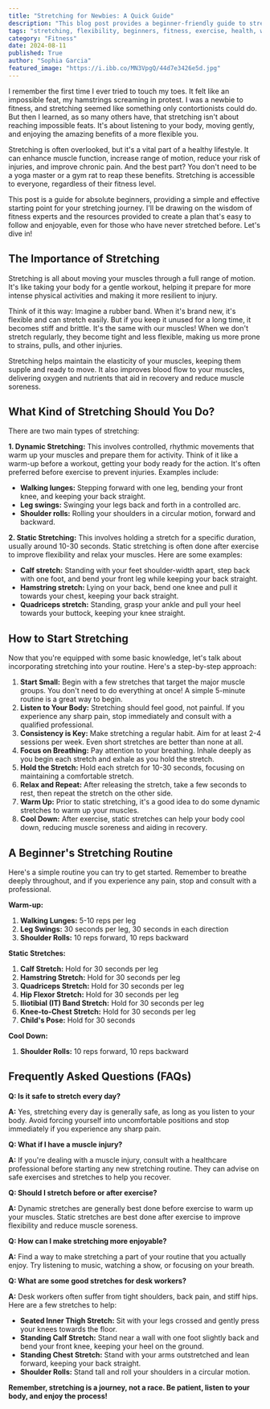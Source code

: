 ```yaml
---
title: "Stretching for Newbies: A Quick Guide"
description: "This blog post provides a beginner-friendly guide to stretching, outlining its benefits, different types, and a simple routine to get started. Learn how to safely incorporate stretching into your daily life and improve your overall flexibility."
tags: "stretching, flexibility, beginners, fitness, exercise, health, wellness, muscle recovery, range of motion, injury prevention, dynamic stretching, static stretching, routine, guide"
category: "Fitness"
date: 2024-08-11
published: True
author: "Sophia Garcia"
featured_image: "https://i.ibb.co/MN3VpgQ/44d7e3426e5d.jpg"
---
```



I remember the first time I ever tried to touch my toes. It felt like an impossible feat, my hamstrings screaming in protest. I was a newbie to fitness, and stretching seemed like something only contortionists could do. But then I learned, as so many others have, that stretching isn't about reaching impossible feats. It's about listening to your body, moving gently, and enjoying the amazing benefits of a more flexible you.

Stretching is often overlooked, but it's a vital part of a healthy lifestyle. It can enhance muscle function, increase range of motion, reduce your risk of injuries, and improve chronic pain. And the best part? You don't need to be a yoga master or a gym rat to reap these benefits. Stretching is accessible to everyone, regardless of their fitness level.

This post is a guide for absolute beginners, providing a simple and effective starting point for your stretching journey. I'll be drawing on the wisdom of fitness experts and the resources provided to create a plan that's easy to follow and enjoyable, even for those who have never stretched before. Let's dive in!

## The Importance of Stretching

Stretching is all about moving your muscles through a full range of motion. It's like taking your body for a gentle workout, helping it prepare for more intense physical activities and making it more resilient to injury.

Think of it this way:  Imagine a rubber band. When it's brand new, it's flexible and can stretch easily. But if you keep it unused for a long time, it becomes stiff and brittle. It's the same with our muscles! When we don't stretch regularly, they become tight and less flexible, making us more prone to strains, pulls, and other injuries.

Stretching helps maintain the elasticity of your muscles, keeping them supple and ready to move. It also improves blood flow to your muscles, delivering oxygen and nutrients that aid in recovery and reduce muscle soreness.

##  What Kind of Stretching Should You Do?

There are two main types of stretching:

**1. Dynamic Stretching:** This involves controlled, rhythmic movements that warm up your muscles and prepare them for activity. Think of it like a warm-up before a workout, getting your body ready for the action. It's often preferred before exercise to prevent injuries. Examples include:

* **Walking lunges:**  Stepping forward with one leg, bending your front knee, and keeping your back straight.
* **Leg swings:**  Swinging your legs back and forth in a controlled arc.
* **Shoulder rolls:**  Rolling your shoulders in a circular motion, forward and backward.

**2. Static Stretching:**  This involves holding a stretch for a specific duration, usually around 10-30 seconds.  Static stretching is often done after exercise to improve flexibility and relax your muscles.  Here are some examples:

* **Calf stretch:**  Standing with your feet shoulder-width apart, step back with one foot, and bend your front leg while keeping your back straight.
* **Hamstring stretch:**  Lying on your back, bend one knee and pull it towards your chest, keeping your back straight.
* **Quadriceps stretch:**  Standing, grasp your ankle and pull your heel towards your buttock, keeping your knee straight.

##  How to Start Stretching

Now that you're equipped with some basic knowledge, let's talk about incorporating stretching into your routine. Here's a step-by-step approach:

1. **Start Small:** Begin with a few stretches that target the major muscle groups.  You don't need to do everything at once! A simple 5-minute routine is a great way to begin.
2. **Listen to Your Body:**  Stretching should feel good, not painful. If you experience any sharp pain, stop immediately and consult with a qualified professional.
3. **Consistency is Key:**  Make stretching a regular habit. Aim for at least 2-4 sessions per week. Even short stretches are better than none at all.
4. **Focus on Breathing:**  Pay attention to your breathing. Inhale deeply as you begin each stretch and exhale as you hold the stretch.
5. **Hold the Stretch:**  Hold each stretch for 10-30 seconds, focusing on maintaining a comfortable stretch.  
6. **Relax and Repeat:**  After releasing the stretch, take a few seconds to rest, then repeat the stretch on the other side.
7. **Warm Up:**  Prior to static stretching,  it's a good idea to do some dynamic stretches to warm up your muscles.  
8. **Cool Down:**  After exercise, static stretches can help your body cool down, reducing muscle soreness and aiding in recovery. 

##  A Beginner's Stretching Routine

Here's a simple routine you can try to get started.  Remember to breathe deeply throughout, and if you experience any pain, stop and consult with a professional.

**Warm-up:**

1. **Walking Lunges:** 5-10 reps per leg
2. **Leg Swings:** 30 seconds per leg, 30 seconds in each direction
3. **Shoulder Rolls:** 10 reps forward, 10 reps backward

**Static Stretches:**

1. **Calf Stretch:** Hold for 30 seconds per leg
2. **Hamstring Stretch:** Hold for 30 seconds per leg
3. **Quadriceps Stretch:** Hold for 30 seconds per leg
4. **Hip Flexor Stretch:** Hold for 30 seconds per leg
5. **Iliotibial (IT) Band Stretch:** Hold for 30 seconds per leg
6. **Knee-to-Chest Stretch:** Hold for 30 seconds per leg
7. **Child's Pose:** Hold for 30 seconds

**Cool Down:**

1. **Shoulder Rolls:** 10 reps forward, 10 reps backward 

## Frequently Asked Questions (FAQs)

**Q:  Is it safe to stretch every day?**

**A:**  Yes, stretching every day is generally safe, as long as you listen to your body.  Avoid forcing yourself into uncomfortable positions and stop immediately if you experience any sharp pain.

**Q: What if I have a muscle injury?**

**A:** If you're dealing with a muscle injury, consult with a healthcare professional before starting any new stretching routine. They can advise on safe exercises and stretches to help you recover.

**Q: Should I stretch before or after exercise?**

**A:**  Dynamic stretches are generally best done before exercise to warm up your muscles.  Static stretches are best done after exercise to improve flexibility and reduce muscle soreness.

**Q: How can I make stretching more enjoyable?**

**A:**  Find a way to make stretching a part of your routine that you actually enjoy.  Try listening to music, watching a show, or focusing on your breath. 

**Q: What are some good stretches for desk workers?**

**A:**  Desk workers often suffer from tight shoulders, back pain, and stiff hips. Here are a few stretches to help:

* **Seated Inner Thigh Stretch:** Sit with your legs crossed and gently press your knees towards the floor.
* **Standing Calf Stretch:** Stand near a wall with one foot slightly back and bend your front knee, keeping your heel on the ground. 
* **Standing Chest Stretch:**  Stand with your arms outstretched and lean forward, keeping your back straight.
* **Shoulder Rolls:** Stand tall and roll your shoulders in a circular motion. 

**Remember, stretching is a journey, not a race. Be patient, listen to your body, and enjoy the process!** 